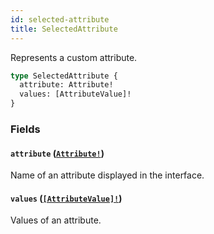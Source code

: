 ```yaml
---
id: selected-attribute
title: SelectedAttribute
---
```


Represents a custom attribute.

```graphql
type SelectedAttribute {
  attribute: Attribute!
  values: [AttributeValue]!
}
```

### Fields

#### `attribute` ([`Attribute!`](/docs/developer/api-reference/objects/attribute))

Name of an attribute displayed in the interface.

#### `values` ([`[AttributeValue]!`](/docs/developer/api-reference/objects/attribute-value))

Values of an attribute.
